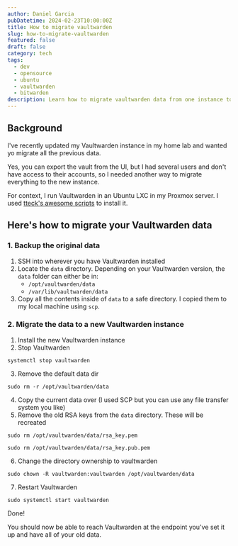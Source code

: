 ```yaml
---
author: Daniel Garcia
pubDatetime: 2024-02-23T10:00:00Z
title: How to migrate vaultwarden
slug: how-to-migrate-vaultwarden
featured: false
draft: false
category: tech
tags:
  - dev
  - opensource
  - ubuntu
  - vaultwarden
  - bitwarden
description: Learn how to migrate vaultwarden data from one instance to another.
---
```



## Background

I've recently updated my Vaultwarden instance in my home lab and wanted yo migrate all the previous data.

Yes, you can export the vault from the UI, but I had several users and don't have access to their accounts, so I needed another way to migrate everything to the new instance.

For context, I run Vaultwarden in an Ubuntu LXC in my Proxmox server. I used [tteck's awesome scripts](https://tteck.github.io/Proxmox/) to install it.

<NewsletterSignup client:visible />

## Here's how to migrate your Vaultwarden data

### 1. Backup the original data

1. SSH into wherever you have Vaultwarden installed
2. Locate the `data` directory.
   Depending on your Vaultwarden version, the `data` folder can either be in:
   - `/opt/vaultwarden/data`
   - `/var/lib/vaultwarden/data`
3. Copy all the contents inside of `data` to a safe directory. I copied them to my local machine using `scp`.

### 2. Migrate the data to a new Vaultwarden instance

1. Install the new Vaultwarden instance
2. Stop Vaultwarden

```
systemctl stop vaultwarden
```

3. Remove the default data dir

```
sudo rm -r /opt/vaultwarden/data
```

4. Copy the current data over (I used SCP but you can use any file transfer system you like)
5. Remove the old RSA keys from the `data` directory. These will be recreated

```
sudo rm /opt/vaultwarden/data/rsa_key.pem
```

```
sudo rm /opt/vaultwarden/data/rsa_key.pub.pem
```

6. Change the directory ownership to vaultwarden

```
sudo chown -R vaultwarden:vaultwarden /opt/vaultwarden/data
```

7. Restart Vaultwarden

```
sudo systemctl start vaultwarden
```

Done!

You should now be able to reach Vaultwarden at the endpoint you've set it up and have all of your old data.
